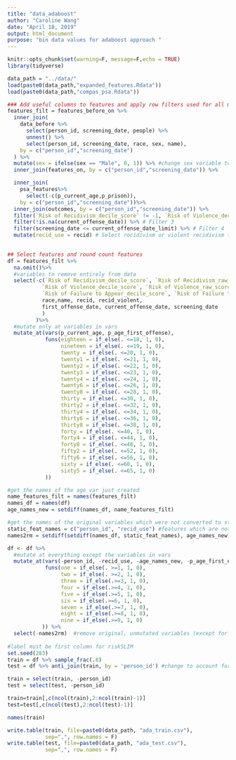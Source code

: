 ```yaml
---
title: "data_adaboost"
author: "Caroline Wang"
date: "April 18, 2019"
output: html_document
purpose: "bin data values for adaboost approach "
---
```


```r
knitr::opts_chunk$set(warning=F, message=F,echo = TRUE)
library(tidyverse)
```

```r
data_path = "../data/"
load(paste0(data_path,"expanded_features.Rdata"))
load(paste0(data_path,"compas_psa.Rdata"))

```

```r
### Add useful columns to features and apply row filters used for all models
features_filt = features_before_on %>%
  inner_join(
    data_before %>% 
      select(person_id, screening_date, people) %>%
      unnest() %>%
      select(person_id, screening_date, race, sex, name),
    by = c("person_id","screening_date")
  ) %>%
  mutate(sex = ifelse(sex == "Male", 0, 1)) %>% #change sex variable to numeric encoding
  inner_join(features_on, by = c("person_id","screening_date")) %>%

  inner_join(
    psa_features%>%
      select(-c(p_current_age,p_prison)), 
    by = c("person_id","screening_date"))%>%
  inner_join(outcomes, by = c("person_id","screening_date")) %>%
  filter(`Risk of Recidivism_decile_score` != -1, `Risk of Violence_decile_score` != -1) %>% # Filter 1
  filter(!is.na(current_offense_date)) %>% # Filter 3
  filter(screening_date <= current_offense_date_limit) %>% # Filter 4
  mutate(recid_use = recid) # Select recidivism or violent recidivism to use in this script 

         
## Select features and round count features
df = features_filt %>%
  na.omit()%>%
  #variables to remove entirely from data
  select(-c(`Risk of Recidivism_decile_score`, `Risk of Recidivism_raw_score`,
           `Risk of Violence_decile_score`, `Risk of Violence_raw_score`,
           `Risk of Failure to Appear_decile_score`, `Risk of Failure to Appear_raw_score`,
           race,name, recid, recid_violent,
           first_offense_date, current_offense_date, screening_date
           )
         )%>%
  #mutate only at variables in vars
  mutate_at(vars(p_current_age, p_age_first_offense), 
            funs(eighteen = if_else(. <=18, 1, 0), 
                 nineteen = if_else(. <=19, 1, 0),
                 twenty = if_else(. <=20, 1, 0),
                 twenty1 = if_else(. <=21, 1, 0),
                 twenty2 = if_else(. <=22, 1, 0),
                 twenty3 = if_else(. <=23, 1, 0),
                 twenty4 = if_else(. <=24, 1, 0),
                 twenty6 = if_else(. <=26, 1, 0),
                 twenty8 = if_else(. <=28, 1, 0),
                 thirty = if_else(. <=30, 1, 0),
                 thirty2 = if_else(. <=32, 1, 0),
                 thirty4 = if_else(. <=34, 1, 0),
                 thirty6 = if_else(. <=36, 1, 0),
                 thirty8 = if_else(. <=38, 1, 0),
                 forty = if_else(. <=40, 1, 0),
                 forty4 = if_else(. <=44, 1, 0),
                 forty8 = if_else(. <=48, 1, 0),
                 fifty2 = if_else(. <=52, 1, 0),
                 fifty6 = if_else(. <=56, 1, 0),
                 sixty = if_else(. <=60, 1, 0),
                 sixty5 = if_else(. <=65, 1, 0)
            ))

#get the names of the age var just created
name_features_filt = names(features_filt)
names_df = names(df)
age_names_new = setdiff(names_df, name_features_filt)

#get the names of the original variables which were not converted to stumps
static_feat_names = c("person_id", "recid_use") #features which are not converted to stumps
names2rm = setdiff(setdiff(names_df, static_feat_names), age_names_new)

df <- df %>%  
  #mutate at everything except the variables in vars 
  mutate_at(vars(-person_id, -recid_use, -age_names_new, -p_age_first_offense, -p_current_age),
            funs(one = if_else(. >=1, 1, 0), 
                 two = if_else(. >=2, 1, 0), 
                 three = if_else(.>=3, 1, 0),
                 four = if_else(.>=4, 1, 0),
                 five = if_else(.>=5, 1, 0),
                 six = if_else(.>=6, 1, 0),
                 seven = if_else(.>=7, 1, 0),
                 eight = if_else(.>=8, 1, 0),
                 nine = if_else(.>=9, 1, 0)
           )) %>%
  select(-names2rm)  #remove original, unmutated variables (except for those in the vars func above )
  
#label must be first column for riskSLIM
set.seed(283)
train = df %>% sample_frac(.8)
test = df %>% anti_join(train, by = 'person_id') #change to account for screening date!

train = select(train, -person_id)
test = select(test, -person_id)

train=train[,c(ncol(train),2:ncol(train)-1)]
test=test[,c(ncol(test),2:ncol(test)-1)]

```


```r
names(train)
```


```r
write.table(train, file=paste0(data_path, "ada_train.csv"),
            sep=",", row.names = F)
write.table(test, file=paste0(data_path, "ada_test.csv"),
            sep=",", row.names = F)

```

